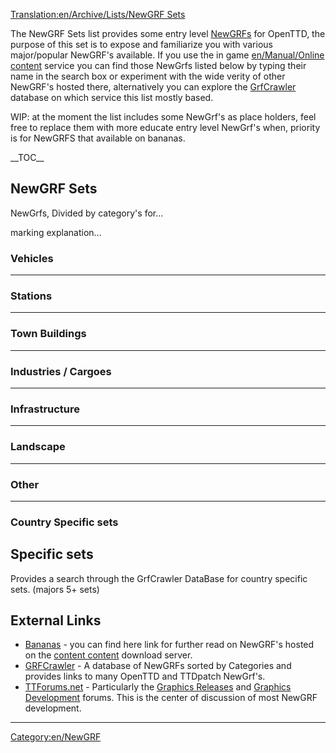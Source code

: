 [[Translation:en/Archive/Lists/NewGRF Sets]]

The NewGRF Sets list provides some entry level [[en/Manual/NewGRF|NewGRF]]s for OpenTTD, the purpose of this set is to expose and familiarize you with various major/popular NewGRF's available.
If you use the in game [[en/Manual/Online content]] service you can find those NewGrfs listed below by typing their name in the search box or experiment with the wide verity of other NewGRF's hosted there, alternatively you can explore the [http://grfcrawler.tt-forums.net/ GrfCrawler] database on which service this list mostly based.

WIP: at the moment the list includes some NewGrf's as place holders, feel free to replace them with more educate entry level NewGrf's when, priority is for NewGRFS that available on bananas.

__TOC__
<onlyinclude>
==NewGRF Sets==

NewGrfs, Divided by category's for...

marking explanation...


=== Vehicles ===

{{en/Archive/Lists/Newgrf|Title        = Everything which transports cargo for you
|Category     = 1
|Image        = en/Archive/Lists/Grfcrawler vehicles.png

|Name1        = [[en/Community/NewGRF/2cc TrainSet|2cc - Trains of the World]]
|Id1          =
|Description1 =
|Image1       = en/Community/NewGRF/2cc TrainSet logo.png
|Homepage1    = http://users.tt-forums.net/2cc/index.html
|links1       =

|Name2        = [[en/Community/NewGRF/Generic Road Vehicle and Tram Set|GRVTS eGRVTS - Generic Road Vehicle and Tram Set]] 
|Id2          = 52571201,52571201 
|Description2 = Includes road vehicles and trams for 1920 to 2050, support newGRF cargoes.<br>extended version Includes additional vehicles for 1800 to 2075, with total of 218 Vehicles. 
|Image2       =
|Homepage2    = http://www.tt-forums.net/viewtopic.php?f=26&t=33415
|links2       =
|revision2    = r13850

|Name3        = [[en/Community/NewGRF/Aviators Aircraft Set|(AV8) Aviators Aircraft]]
|Id3          = 44440A01,44440A03 
|Description3 = Include a large range of planes from early propeller aircraft in 1920 to 2050.<br> Utilising different graphics for taxiing, and takeoff and landing,includes landing and take off sounds. 
|Image3       =
|Homepage3    =
|links3       =

|Name4        = Very large ships or Fish
|Id4          =
|Description4 =
|Image4       =
|Homepage4    =
|links4       =
}}
----
=== Stations ===


{{en/Archive/Lists/Newgrf|Title        = Train stations and airports
|Category     = 2
|Image        = en/Archive/Lists/Grfcrawler station.png


|Name1        = Industrial Stations
|Id1          = 4A430002 
|Description1 = Industrial stations with facilities to cover all cargos in the game. Features gradual loading cargo showing in platforms, animated sprites and non-track tiles.
|Image1       =
|Homepage1    = http://www.as-st.com/ttd/indstatstech/index.html 
|links1       = [www.tt-forums.net/viewtopic.php?f=26&t=27112&st=0&sk=t&sd=a Discussion]

|Name2        = City Stations
|Id2          = 52455400 
|Description2 = 
|Image2       =
|Homepage2    = http://www.tt-forums.net/viewtopic.php?t=21344
|links2       =

|Name3        = Suburban Stations
|Id3          = 52455300 
|Description3 = line1<br> line2<br> 3 lines of description
|Image3       =
|Homepage3    = http://www.tt-forums.net/viewtopic.php?t=21344
|links3       = 

|Name4        = Rural Stations
|Id4          = 5245200
|Description4 = full compliment of station elements. Full-tile platforms, basic platforms, platforms, benches, shelters in a number of combinations, an overpass, and a passenger building.
|Image4       =
|Homepage4    = http://www.tt-forums.net/viewtopic.php?t=21344
|links4       = 
}}
----
=== Town Buildings===


{{en/Archive/Lists/Newgrf|Title        = NewGRF providing houses
|Category     = 3
|Image        = en/Archive/Lists/Grfcrawler townbuildings.png

|Name1        = Total Town Replacement Set version 3
|Id1          = 56430001 
|Description1 =
|Image1       =
|Homepage1    =
|links1       =
}}
----
=== Industries / Cargoes===


{{en/Archive/Lists/Newgrf|Title        = Industry sets and cargo modifications
|Category     = 4
|Image        = en/Archive/Lists/Grfcrawler industriescargo.png

|Name1        = [[en/Community/NewGRF/ECS Vectors|ECS Vectors]]
|Id1          = 4D656F9C,4D656F95,4D656F96,4D656F94,4D656F9A,4D656F97,4D656F91,4D656F9D 
|Description1 = Includes variety of new industries set you can choose from Machinery, Chemicals, Wood, Agricultural and Construction.
|Image1       =
|Homepage1    = http://george.zernebok.net/newgrf/downloads.html
|links1       =

|Name2        = FIRS Industry Set
|Id2          = 
|Description2 = lots of raw materials to move and nice range of 'final' cargos including the ability to deliver both goods and food to towns in all climates.<br /> Features game progression as different eras will bring different industries with them, which will require you to evolve your transport routes over time and make for more interesting and challenging gameplay.
|Image2       =
|Homepage2    = http://tt-foundry.com/sets/FIRS/schema/industries
|links2       = 
}}
----
=== Infrastructure ===


{{en/Archive/Lists/Newgrf|Title        = Infrastructure like road and rails
|Category     = 5
|Image        = en/Archive/Lists/Grfcrawler infrastructure.png

|Name1        = Total Bridge Renewal Set 
|Id1          = 74677462 
|Description1 = Add's many new bridges, with some updated originals.<br />Note: may not have compatibility with existing roadset or railset.
|Image1       =
|Homepage1    = http://www.tt-forums.net/viewtopic.php?p=600577#p600577
|links1       =

|Name2        = Swedish Rails
|Id2          = 53455230
|Description2 = A fully snow aware rail set for normal and electrified rails
|Image2       = en/Ser small.png
|Homepage2    = http://dev.openttdcoop.org/projects/swedishrails/
|links2       = http://www.tt-forums.net/viewtopic.php?f=67&t=48876

|Name3        = Bigger Train Depots 
|Id3          = 19060801
|Description3 = If you thinking how the hell that 12 wagons long train fit in that tiny depot this addon is just for you.
|Image3       =
|Homepage3    = http://www.tt-forums.net/viewtopic.php?f=36&t=40577&start=0
|links3       =
}}
----
=== Landscape ===


{{en/Archive/Lists/Newgrf|Title        = Landscape altering NewGRF
|Category     = 7
|Image        = en/Archive/Lists/Grfcrawler landscape.png

|Name1        = Landscape 1
|Id1          =
|Description1 =
|Image1       =
|Homepage1    =
|links1       =

|Name2        = Landscape 2
|Id2          =
|Description2 =
|Image2       =
|Homepage2    =
|links2       =
}}
----
=== Other ===


{{en/Archive/Lists/Newgrf|Title        = Everything which doesn't fit another category
|Category     = 8
|Image        = en/Archive/Lists/Grfcrawler other.png

|Name1        = Other 1 
|Id1          =
|Description1 =
|Image1       =
|Homepage1    =
|links1       =

|Name2        = Other 2
|Id2          =
|Description2 =
|Image2       =
|Homepage2    =
|links2       =
}}
----
=== Country Specific sets ===


==Specific sets==

Provides a search through the GrfCrawler DataBase for country specific sets. (majors 5+ sets) 
<!-- i hope to allow region search but at the moment i found no way to make it using -->
{{en/Navbox|navbar = off
|state  = off      

|name   = Country Specific sets 
|title  = Country Specific sets

|group1 = Major
|list1  = {{en/Nowrap begin}} [http://grfcrawler.tt-forums.net/index.php?do=search&q=UK UK]<!--
                 -->{{en/·w}} [http://grfcrawler.tt-forums.net/index.php?do=search&q=Dutch Dutch]<!-- 
                 -->{{en/·w}} [http://grfcrawler.tt-forums.net/index.php?do=search&q=Japan Japanese]<!--
                 -->{{en/·w}} [http://grfcrawler.tt-forums.net/index.php?do=search&q=americ USA]<!--   US 
                 -->{{en/·w}} [http://grfcrawler.tt-forums.net/index.php?do=search&q=Canad Canadian]{{en/Nowrap end}}

|group2 = Minor
|list2  = {{en/Nowrap begin}} [http://grfcrawler.tt-forums.net/index.php?do=search&q=Serb Serbian]<!--
                 -->{{en/·w}} [http://grfcrawler.tt-forums.net/index.php?do=search&q=Finland Finnish]<!--
                 -->{{en/·w}} [http://grfcrawler.tt-forums.net/index.php?do=search&q=Lithuan Lithuanian]<!--
                 -->{{en/·w}} [http://grfcrawler.tt-forums.net/index.php?do=search&q=Norweg Norwegian]<!--
                 -->{{en/·w}} [http://grfcrawler.tt-forums.net/index.php?do=search&q=Swed Swedish]<!--
                 -->{{en/·w}} [http://grfcrawler.tt-forums.net/index.php?do=search&q=Russi Russian]<!--  USSR
                 -->{{en/·w}} [http://grfcrawler.tt-forums.net/index.php?do=search&q=Austral Australian]{{en/Nowrap end}}
}}
</onlyinclude>


==External Links==

*[http://bananas.openttd.org/en/newgrf/ Bananas] - you can find here link for further read on NewGRF's hosted on the [[en/Manual/Online content|content content]] download server.
*[http://grfcrawler.tt-forums.net/ GRFCrawler] - A database of NewGRFs sorted by Categories and provides links to many OpenTTD and TTDpatch NewGrf's.
*[http://www.tt-forums.net/index.php TTForums.net] - Particularly the [http://www.tt-forums.net/viewforum.php?f=67 Graphics Releases] and [http://www.tt-forums.net/viewforum.php?f=26 Graphics Development] forums. This is the center of discussion of most NewGRF development.
----





[[Category:en/NewGRF]]